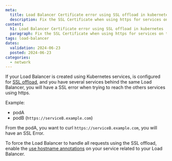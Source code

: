 ```yaml
---
meta:
  title: Load Balancer Certificate error using SSL offload in kubernetes
  description: Fix the SSL Certificate when using https for services on the same kubernetes
content:
  h1: Load Balancer Certificate error using SSL offload in kubernetes
  paragraph: Fix the SSL Certificate when using https for services on the same kubernetes
tags: load-balancer
dates:
  validation: 2024-06-23
  posted: 2024-06-23
categories:
  - network
---
```


If your Load Balancer is created using Kubernetes services, is configured for [SSL offload](/network/load-balancer/reference-content/ssl-bridging-offloading-passthrough/#configuring-a-load-balancer-for-ssl-offloading),
and you have several services behind the same Load Balancer, you will have a SSL error when trying to reach the others services using https.

Example:
- podA
- podB (`https://serviceB.example.com`)

From the podA, you want to curl `https://serviceB.example.com`, you will have an SSL Error.

To force the Load Balancer to handle all requests using the SSL offload, enable the [use hostname annotations](https://github.com/scaleway/scaleway-cloud-controller-manager/blob/master/docs/loadbalancer-annotations.md#servicebetakubernetesioscw-loadbalancer-use-hostname)
on your service related to your Load Balancer.
